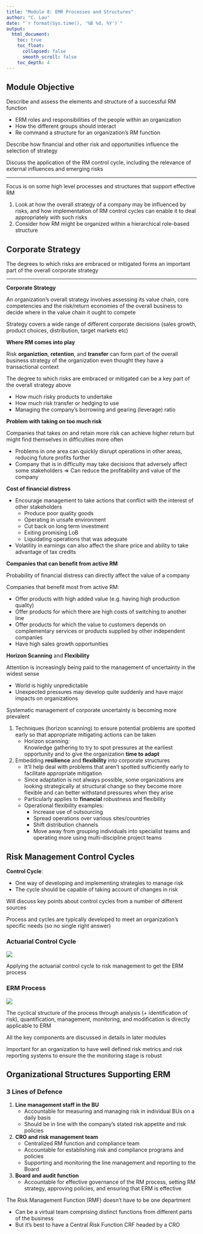 ```yaml
---
title: "Module 8: EMR Processes and Structures"
author: "C. Lau"
date: "`r format(Sys.time(), '%B %d, %Y')`"
output: 
  html_document:
    toc: true
    toc_float:
      collapsed: false
      smooth_scroll: false
    toc_depth: 4
---
```


## Module Objective

Describe and assess the elements and structure of a successful RM function

* ERM roles and responsibilities of the people within an organization
* How the different groups should interact
* Re command a structure for an organization's RM function

Describe how financial and other risk and opportunities influence the selection of strategy

Discuss the application of the RM control cycle, including the relevance of external influences and emerging risks

***

Focus is on some high level processes and structures that support effective RM

1. Look at how the overall strategy of a company may be influenced by risks, and how implementation of RM control cycles can enable it to deal appropriately with such risks
2. Consider how RM might be organized within a hierarchical role-based structure

## Corporate Strategy

The degrees to which risks are embraced or mitigated forms an important part of the overall corporate strategy

***

**Corporate Strategy**

An organization's overall strategy involves assessing its value chain, core competencies and the risk/return economies of the overall business to decide where in the value chain it ought to compete

Strategy covers a wide range of different corporate decisions (sales growth, product choices, distribution, target markets etc)

**Where RM comes into play**

Risk **organiztion**, **retention**, and **transfer** can form part of the overall business strategy of the organization even thought they have a transactional context

The degree to which risks are embraced or mitigated can be a key part of the overall strategy above

* How much risky products to undertake
* How much risk transfer or hedging to use
* Managing the company's borrowing and gearing (leverage) ratio

**Problem with taking on too much risk**

Companies that takes on and retain more risk can achieve higher return but might find themselves in difficulties more often

* Problems in one area can quickly disrupt operations in other areas, reducing future profits further
* Company that is in difficulty may take decisions that adversely affect some stakeholders $\Rightarrow$ Can reduce the profitability and value of the company

**Cost of financial distress**

* Encourage management to take actions that conflict with the interest of other stakeholders
    * Produce poor quality goods
    * Operating in unsafe environment 
    * Cut back on long term investment
    * Exiting promising LoB
    * Liquidating operations that was adequate
* Volatility in earnings can also affect the share price and ability to take advantage of tax credits

**Companies that can benefit from active RM**

Probability of financial distress can directly affect the value of a company

Companies that benefit most from active RM:

* Offer products with high added value (e.g. having high production quality)
* Offer products for which there are high costs of switching to another line
* Offer products for which the value to customers depends on complementary services or products supplied by other independent companies
* Have high sales growth opportunities

**Horizon Scanning** and **Flexibility**

Attention is increasingly being paid to the management of uncertainty in the widest sense

* World is highly unpredictable
* Unexpected pressures may develop quite suddenly and have major impacts on organizations

Systematic management of corporate uncertainty is becoming more prevalent

1. Techniques (horizon scanning) to ensure potential problems are spotted early so that appropriate mitigating actions can be taken
    * Horizon scanning:  
Knowledge gathering to try to spot pressures at the earliest opportunity and to give the organization **time to adapt**

2. Embedding **resilience** and **flexibility** into corporate structures
    * It'll help deal with problems that aren't spotted sufficiently early to facilitate appropriate mitigation
    * Since adaptation is not always possible, some organizations are looking strategically at structural change so they become more flexible and can better withstand pressures when they arise
    * Particularly applies to **financial** robustness and flexibility
    * Operational flexibility examples:
        * Increase use of outsourcing
        * Spread operations over various sites/countries
        * Shift distribution channels
        * Move away from grouping individuals into specialist teams and operating more using multi-discipline project teams
        
## Risk Management Control Cycles

**Control Cycle**:

* One way of developing and implementing strategies to manage risk
* The cycle should be capable of taking account of changes in risk

Will discuss key points about control cycles from a number of different sources

Process and cycles are typically developed to meet an organization's specific needs (so no single right answer)

### Actuarial Control Cycle

![](figures/figure-08.01.png)

Applying the actuarial control cycle to risk management to get the ERM process

### ERM Process

![](figures/figure-08.02.png)

The cyclical structure of the process through analysis (+ identification of risk), quantification, management, monitoring, and modification is directly applicable to ERM

All the key components are discussed in details in later modules

Important for an organization to have well defined risk metrics and risk reporting systems to ensure the the monitoring stage is robust

## Organizational Structures Supporting ERM

### 3 Lines of Defence

1. **Line management staff in the BU**
    * Accountable for measuring and managing risk in individual BUs on a daily basis
    * Should be in line with the company's stated risk appetite and risk policies
2. **CRO and risk management team**
    * Centralized RM function and compliance team
    * Accountable for establishing risk and compliance programs and policies
    * Supporting and monitoring the line management and reporting to the Board
3. **Board and audit function**
    * Accountable for effective governance of the RM process, setting RM strategy, approving policies, and ensuring that ERM is effective
    
The Risk Management Function (RMF) doesn't have to be one department

* Can be a virtual team comprising distinct functions from different parts of the business
* But it's best to have a Central Risk Function CRF headed by a CRO